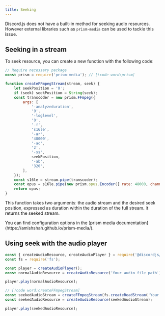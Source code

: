 ```yaml
---
title: Seeking
---
```


Discord.js does not have a built-in method for seeking audio resources. However external libraries such as `prism-media` can be used to tackle this issue.

## Seeking in a stream

To seek resource, you can create a new function with the following code:

```js
// Require necessary package
const prism = require('prism-media'); // [!code word:prism]

function createFFmpegStream(stream, seek) {
	let seekPosition = '0';
	if (seek) seekPosition = String(seek);
	const transcoder = new prism.FFmpeg({
		args: [
			'-analyzeduration',
			'0',
			'-loglevel',
			'0',
			'-f',
			's16le',
			'-ar',
			'48000',
			'-ac',
			'2',
			'-ss',
			seekPosition,
			'-ab',
			'320',
		],
	});
	const s16le = stream.pipe(transcoder);
	const opus = s16le.pipe(new prism.opus.Encoder({ rate: 48000, channels: 2, frameSize: 960 }));
	return opus;
}
```

This function takes two arguments: the audio stream and the desired seek position, expressed as duration within the duration of the full stream. It returns the seeked stream.

<Callout>
	You can find configuration options in the [prism media documentation](https://amishshah.github.io/prism-media/).
</Callout>

## Using seek with the audio player

```js
const { createAudioResource, createAudioPlayer } = require('@discordjs/voice');
const fs = require('fs');

const player = createAudioPlayer();
const normalAudioResource = createAudioResource('Your audio file path');

player.play(normalAudioResource);

// [!code word:createFFmpegStream]
const seekedAudioStream = createFFmpegStream(fs.createReadStream('Your audio file path'), 10); // Seek to 10s
const seekedAudioResource = createAudioResource(seekedAudioStream);

player.play(seekedAudioResource);
```

